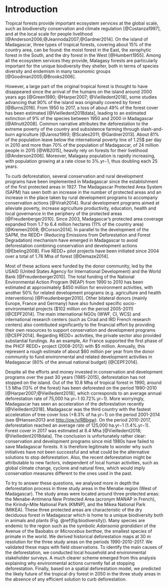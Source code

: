 # Introduction

Tropical forests provide important ecosystem services at the global scale, such as biodiversity conservation and climate regulation [@Costanza1997], and at the local scale for people livelihood [@Anderson2006;@Jeannoda2007;@Gardner2014]. On the island of Madagascar, three types of tropical forests, covering about 15% of the country area, can be found: the moist forest in the East, the xerophytic forest in the South, and the dry forest in the West [@Humbert1955]. Among all the ecosystem services they provide, Malagasy forests are particularly important for the unique biodiversity they shelter, both in terms of species diversity and endemism in many taxonomic groups [@Goodman2005;@Brooks2006]. 

However, a large part of the original tropical forest is thought to have disappeared since the arrival of the humans on the island around 2000 years ago [@Green1990; @Harper2007; @Vieilledent2018], some studies advancing that 90% of the island was originally covered by forest [@Burns2016]. From 1950 to 2017, a loss of about 49% of the forest cover has been estimated [@Vieilledent2018data], leading to an estimated extinction of 9% of the species between 1950 and 2000 in Madagascar [@Allnutt2008]. Common narrative attributes the deforestation to the extreme poverty of the country and subsistence farming through slash-and-burn agriculture [@Jarosz1993; @Scales2011; @Gardner2013]. About 81% of the population leave below the international poverty line of 1.25$\$$ per day in 2010 and more than 70% of the population of Madagascar, of 24 million people in 2015 [@WB2015], heavily rely on forests for their livelihood [@Anderson2006]. Moreover, Malagasy population is rapidly increasing, with population growing at a rate close to 3%.yr$-1$, thus doubling each 25 years.

To curb deforestation, several conservation and rural development programs have been implemented in Madagascar since the establishment of the first protected areas in 1927. The Madagascar Protected Area System (SAPM) has seen both an increase in the number of protected areas and an increase in the place taken by rural development programs to accompany conservation actions [@Virah2014]. Rural development programs aimed at alleviate poverty, increase agriculture productivity, education, health and local governance in the periphery of the protected areas [@Freudenberger2010]. Since 2003, Madagascar's protected area coverage expanded from 1.7 to 6.4 million hectares (11% of the country area) [@Kremen2008; @Corson2014]. In parallel to the development of the SAPM, the REDD+ (Reducing Emissions from Deforestation and Forest Degradation) mechanism have emerged in Madagascar to avoid deforestation combining conservation and development actions [@Ebeling2008]. Five REDD+ pilot projects have been initiated since 2004 over a total of 1.76 Mha of forest [@Demaze2014]. 

Most of these actions were funded by the donor community, led by the USAID (United States Agency for International Development) and the World Bank [@Freudenberger2010]. The total funding of the National Environmental Action Program (NEAP) from 1990 to 2010 has been estimated at approximately \$450 million for environment activities, with another 50% for related development programs (e.g. agriculture and health interventions) [@Freudenberger2010]. Other bilateral donors (mainly Europe, France and Germany) have also funded specific socio-environmental projects (\$102 million on the period 2005-2011) [@CEPF2014]. The main international NGOs (WWF, CI, WCS) and international research centers (such as Cirad and IRD French research centers) also contributed significantly to the financial effort by providing their own resources to support conservation and development programs [@CEPF2014]. Regarding REDD+ activities, the private sector also provided substantial fundings. As an example, Air France supported the first phase of the PHCF REDD+ project (2008-2012) with \$5 million. Annually, this represent a rough estimate of about \$60 million per year from the donor community to fund environmental and related development activities in Madagascar (80% of the annual national budget) [@CEPF2014].

Despite all the efforts and money invested in conservation and development programs over the past 30 years (1985-2015), deforestation has not stopped on the island. Out of the 10.8 Mha of tropical forest in 1990, around 1.5 Mha (13% of the forest) has been deforested on the period 1990-2010 [@Harper2007;@Vieilledent2018], which corresponds to an average annual deforestation rate of 75,000 ha.yr$-1$ (0.72%.yr$-1$). More worryingly, Madagascar has seen an acceleration of the deforestation recently [@Vieilledent2018]. Madagascar was the third country with the fastest acceleration of tree cover loss (+8.3% of ha.yr$-1$) on the period 2001-2014 (see @Hansen2013 and <http://ow.ly/RBbgw>). On the period 2010-2017, deforestation reached an average rate of 125,000 ha.yr$-1$ (1.4%.yr$-1$). Forest cover in 2017 was estimated at 8.4 Mha [@Vieilledent2018; @Vieilledent2018data]. The conclusion is unfortunately rather clear: conservation and development programs since mid 1980s have failed to save Madagascar forests. It is therefore legitimate to wonder why such initiatives have not been successful and what could be the alternative solutions to stop deforestation. Also, the recent deforestation might be attributable to new factors, independent of local human activities, such as global climate change, cyclone and natural fires, which would imply conservation measures different to the ones used in the past. 

To try to answer these questions, we analysed more in depth the deforestation process in three study areas in the Menabe region (West of Madagascar). The study areas were located around three protected areas: the Menabe-Antimena New Protected Area (acronym MANAP in French), the Kirindy-Mite National Park (KMNP), and the Mikea National Park (MIKEA). These three protected areas are characteristic of the dry deciduous forest in Madagascar which is home to a unique biodiversity both in animals and plants (Fig. \@ref(fig:biodiversity)). Many species are endemic to the region such as the symbolic _Adansonia grandidieri_ of the Avenue of the Baobabs or _Microcebus berthae_, the smallest species of primate in the world. We derived historical deforestation maps at 30 m resolution for the three study areas on the periods 1990-2010-2017. We validated these maps with field observations. To identify the main causes of the deforestation, we conducted local household and environmental stakeholder surveys. A much clearer scheme emerged from this analysis explaining why environmental actions currently fail at stopping deforestation. Finally, based on a spatial deforestation model, we predicted the likely future of the tropical dry forest in 2050 in the three study areas in the absence of any efficient solution to curb deforestation.

\newpage